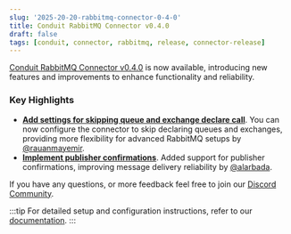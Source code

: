 ```yaml
---
slug: '2025-20-20-rabbitmq-connector-0-4-0'
title: Conduit RabbitMQ Connector v0.4.0
draft: false
tags: [conduit, connector, rabbitmq, release, connector-release]
---
```


[Conduit RabbitMQ Connector v0.4.0](https://github.com/conduitio-labs/conduit-connector-rabbitmq/releases/tag/v0.4.0) is now available, introducing new features and improvements to enhance functionality and reliability.

<!--truncate-->

### Key Highlights

- [**Add settings for skipping queue and exchange declare call**](https://github.com/conduitio-labs/conduit-connector-rabbitmq/pull/72). You can now configure the connector to skip declaring queues and exchanges, providing more flexibility for advanced RabbitMQ setups by [@rauanmayemir](https://github.com/rauanmayemir).
- [**Implement publisher confirmations**](https://github.com/conduitio-labs/conduit-connector-rabbitmq/pull/75). Added support for publisher confirmations, improving message delivery reliability by [@alarbada](https://github.com/alarbada).

If you have any questions, or more feedback feel free to join our [Discord Community](https://discord.meroxa.com/).

:::tip
For detailed setup and configuration instructions, refer to our [documentation](/docs/using/connectors/list/rabbitmq).
:::

